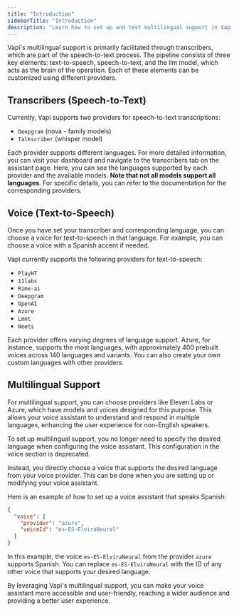 ```yaml
---
title: "Introduction"
sidebarTitle: "Introduction"
description: "Learn how to set up and test multilingual support in Vapi."
---
```


Vapi's multilingual support is primarily facilitated through transcribers, which are part of the speech-to-text process. The pipeline consists of three key elements: text-to-speech, speech-to-text, and the llm model, which acts as the brain of the operation. Each of these elements can be customized using different providers.

## Transcribers (Speech-to-Text)

Currently, Vapi supports two providers for speech-to-text transcriptions:

- `Deepgram` (nova - family models)
- `Talkscriber` (whisper model)

Each provider supports different languages. For more detailed information, you can visit your dashboard and navigate to the transcribers tab on the assistant page. Here, you can see the languages supported by each provider and the available models. **Note that not all models support all languages**. For specific details, you can refer to the documentation for the corresponding providers.

## Voice (Text-to-Speech)

Once you have set your transcriber and corresponding language, you can choose a voice for text-to-speech in that language. For example, you can choose a voice with a Spanish accent if needed.

Vapi currently supports the following providers for text-to-speech:

- `PlayHT`
- `11labs`
- `Rime-ai`
- `Deepgram`
- `OpenAI`
- `Azure`
- `Lmnt`
- `Neets`

Each provider offers varying degrees of language support. Azure, for instance, supports the most languages, with approximately 400 prebuilt voices across 140 languages and variants. You can also create your own custom languages with other providers.

## Multilingual Support

For multilingual support, you can choose providers like Eleven Labs or Azure, which have models and voices designed for this purpose. This allows your voice assistant to understand and respond in multiple languages, enhancing the user experience for non-English speakers.

To set up multilingual support, you no longer need to specify the desired language when configuring the voice assistant. This configuration in the voice section is deprecated.

Instead, you directly choose a voice that supports the desired language from your voice provider. This can be done when you are setting up or modifying your voice assistant.

Here is an example of how to set up a voice assistant that speaks Spanish:

```json
{
  "voice": {
    "provider": "azure",
    "voiceId": "es-ES-ElviraNeural"
  }
}
```

In this example, the voice `es-ES-ElviraNeural` from the provider `azure` supports Spanish. You can replace `es-ES-ElviraNeural` with the ID of any other voice that supports your desired language.

By leveraging Vapi's multilingual support, you can make your voice assistant more accessible and user-friendly, reaching a wider audience and providing a better user experience.
